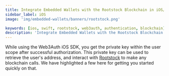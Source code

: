 ```yaml
---
title: Integrate Embedded Wallets with the Rootstock Blockchain in iOS/Swift Applications
sidebar_label: iOS
image: 'img/embedded-wallets/banners/rootstock.png'

keywords: [ios, swift, rootstock, web3auth, authentication, blockchain]
description: 'Integrate Embedded Wallets with the Rootstock Blockchain in iOS/Swift Applications | Embedded Wallets'
---
```



<SEO
  title="Integrate Embedded Wallets with the Rootstock Blockchain in iOS/Swift Applications"
  description="Integrate Embedded Wallets with the Rootstock Blockchain in iOS/Swift Applications | Embedded Wallets"
  image="https://docs.metamask.io/img/embedded-wallets/banners/rootstock.png"
  slug="/embedded-wallets/connect-blockchain/evm/rootstock/ios"
/>

While using the Web3Auth iOS SDK, you get the private key within the user scope after successful authorization. This private key can be used to retrieve the user's address, and interact with [Rootstock](https://rootstock.io/) to make any blockchain calls. We have highlighted a few here for getting you started quickly on that.

<EVMInteraction />
